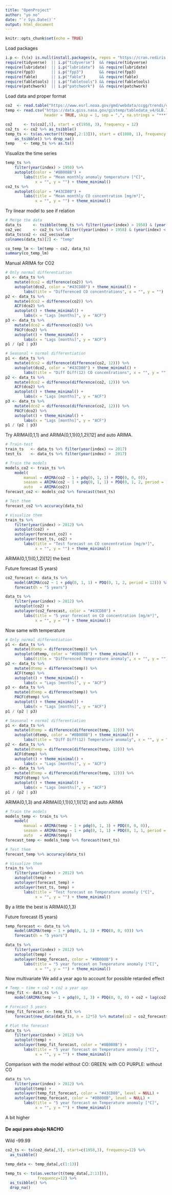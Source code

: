 ```yaml
---
title: "OpenProject"
author: "yo no"
date: "`r Sys.Date()`"
output: html_document
---
```


```r
knitr::opts_chunk$set(echo = TRUE)
```

Load packages

```r
i.p <- (\(x) is.null(install.packages(x, repos = "https://cran.rediris.es")))
require(tidyverse)  || i.p("tidyverse")  && require(tidyverse)
require(lubridate)  || i.p("lubridate")  && require(lubridate)
require(fpp3)       || i.p("fpp3")       && require(fpp3)
require(fable)      || i.p("fable")      && require(fable)
require(fabletools) || i.p("fabletools") && require(fabletools)
require(patchwork)  || i.p("patchwork")  && require(patchwork)
```

Load data and proper format

```r
co2  <- read.table("https://www.esrl.noaa.gov/gmd/webdata/ccgg/trends/co2/co2_mm_mlo.txt")
temp <- read.csv("https://data.giss.nasa.gov/gistemp/tabledata_v4/GLB.Ts+dSST.csv",
                 header = TRUE, skip = 1, sep = ",", na.strings = "***")

co2     <- ts(co2[,5], start = c(1958, 3), frequency = 12)
co2_ts  <- co2 %>% as_tsibble()
temp_ts <- ts(as.vector(t(temp[,2:13])), start = c(1880, 1), frequency = 12) %>% 
    as_tsibble() %>% drop_na()
temp    <- temp_ts %>% as.ts()
```

Visualize the time series

```r
temp_ts %>% 
    filter(year(index) > 1958) %>% 
    autoplot(color = "#8B008B") +
        labs(title = "Mean monthly anomaly temperature [°C]",
             x = "", y = "") + theme_minimal()
co2_ts %>% 
    autoplot(color = "#43CD80") +
        labs(title = "Mean monthly CO concentration [mg/m³]",
             x = "", y = "") + theme_minimal()
```

Try linear model to see if relation

```r
# Merge the data
data_ts     <- tsibble(temp_ts %>% filter((year(index) > 1958) & (year(index) < 2023)))
co2_vec     <- co2_ts %>% filter((year(index) > 1958) & (year(index) < 2023))
data_ts$co2 <- co2_vec$value
colnames(data_ts)[2] <- "temp"
```

```r
co_temp_lm <- lm(temp ~ co2, data_ts)
summary(co_temp_lm)
```

Manual ARIMA for CO2

```r
# Only normal differentiation
p1 <- data_ts %>% 
    mutate(dco2 = difference(co2)) %>%
    autoplot(dco2, color = "#43CD80") + theme_minimal() +
        labs(title = "Differenced CO concentrations", x = "", y = "")
p2 <- data_ts %>% 
    mutate(dco2 = difference(co2)) %>%
    ACF(dco2) %>% 
    autoplot() + theme_minimal() +
        labs(x = "Lags [months]", y = "ACF")
p3 <- data_ts %>% 
    mutate(dco2 = difference(co2)) %>%
    PACF(dco2) %>% 
    autoplot() + theme_minimal() +
        labs(x = "Lags [months]", y = "ACF")
p1 / (p2 | p3)

# Seasonal + normal differentiation
p1 <- data_ts %>% 
    mutate(dco2 = difference(difference(co2, 12))) %>%
    autoplot(dco2, color = "#43CD80") + theme_minimal() +
        labs(title = "Diff Diff(12) CO concentrations", x = "", y = "")
p2 <- data_ts %>% 
    mutate(dco2 = difference(difference(co2, 12))) %>%
    ACF(dco2) %>% 
    autoplot() + theme_minimal() +
        labs(x = "Lags [months]", y = "ACF")
p3 <- data_ts %>% 
    mutate(dco2 = difference(difference(co2, 12))) %>%
    PACF(dco2) %>% 
    autoplot() + theme_minimal() +
        labs(x = "Lags [months]", y = "ACF")
p1 / (p2 | p3)
```

Try ARIMA(0,1,1) and ARIMA(0,1,1)(0,1,2)[12] and auto ARIMA.

```r
# Train-test
train_ts   <- data_ts %>% filter(year(index) <= 2017)
test_ts    <- data_ts %>% filter(year(index) >  2017)

# Train the models
models_co2 <- train_ts %>% 
    model(
        manual = ARIMA(co2 ~ 1 + pdq(0, 1, 1) + PDQ(0, 0, 0)),
        season = ARIMA(co2 ~ 1 + pdq(0, 1, 1) + PDQ(0, 1, 2, period = 12)),
        auto   = ARIMA(co2))
forecast_co2 <- models_co2 %>% forecast(test_ts)

# Test them
forecast_co2 %>% accuracy(data_ts)

# Visualize them
train_ts %>% 
    filter(year(index) > 2012) %>% 
    autoplot(co2) +
    autolayer(forecast_co2) +
    autolayer(test_ts, co2) +
        labs(title = "Test forecast on CO concentration [mg/m³]",
             x = "", y = "") + theme_minimal()
```

ARIMA(0,1,1)(0,1,2)[12] the best

Future forecast (5 years)

```r
co2_forecast <- data_ts %>% 
    model(ARIMA(co2 ~ 1 + pdq(0, 1, 1) + PDQ(0, 1, 2, period = 12))) %>% 
    forecast(h = "5 years")

data_ts %>% 
    filter(year(index) > 2012) %>% 
    autoplot(co2) +
    autolayer(co2_forecast, color = "#43CD80") +
        labs(title = "5 year forecast on CO concentration [mg/m³]",
             x = "", y = "") + theme_minimal()
```

Now same with temperature

```r
# Only normal differentiation
p1 <- data_ts %>% 
    mutate(dtemp = difference(temp)) %>%
    autoplot(dtemp, color = "#8B008B") + theme_minimal() +
        labs(title = "Differenced Temperature anomaly", x = "", y = "")
p2 <- data_ts %>% 
    mutate(dtemp = difference(temp)) %>%
    ACF(temp) %>% 
    autoplot() + theme_minimal() +
        labs(x = "Lags [months]", y = "ACF")
p3 <- data_ts %>% 
    mutate(dtemp = difference(temp)) %>%
    PACF(dtemp) %>% 
    autoplot() + theme_minimal() +
        labs(x = "Lags [months]", y = "ACF")
p1 / (p2 | p3)

# Seasonal + normal differentiation
p1 <- data_ts %>% 
    mutate(dtemp = difference(difference(temp, 12))) %>%
    autoplot(dtemp, color = "#8B008B") + theme_minimal() +
        labs(title = "Diff Diff(12) Temperature anomaly", x = "", y = "")
p2 <- data_ts %>% 
    mutate(dtemp = difference(difference(temp, 12))) %>%
    ACF(dtemp) %>% 
    autoplot() + theme_minimal() +
        labs(x = "Lags [months]", y = "ACF")
p3 <- data_ts %>% 
    mutate(dtemp = difference(difference(temp, 12))) %>%
    PACF(dtemp) %>% 
    autoplot() + theme_minimal() +
        labs(x = "Lags [months]", y = "ACF")
p1 / (p2 | p3)
```

ARIMA(0,1,3) and ARIMA(0,1,1)(0,1,1)[12] and auto ARIMA

```r
# Train the models
models_temp <- train_ts %>% 
    model(
        manual = ARIMA(temp ~ 1 + pdq(0, 1, 3) + PDQ(0, 0, 0)),
        season = ARIMA(temp ~ 1 + pdq(0, 1, 1) + PDQ(0, 1, 1, period = 12)),
        auto   = ARIMA(temp))
forecast_temp <- models_temp %>% forecast(test_ts)

# Test them
forecast_temp %>% accuracy(data_ts)

# Visualize them
train_ts %>% 
    filter(year(index) > 2012) %>% 
    autoplot(temp) +
    autolayer(forecast_temp) +
    autolayer(test_ts, temp) +
        labs(title = "Test forecast on Temperature anomaly [°C]",
             x = "", y = "") + theme_minimal()
```

By a little the best is ARIMA(0,1,3)

Future forecast (5 years)

```r
temp_forecast <- data_ts %>% 
    model(ARIMA(temp ~ 1 + pdq(0, 1, 3) + PDQ(0, 0, 0))) %>% 
    forecast(h = "5 years")

data_ts %>% 
    filter(year(index) > 2012) %>% 
    autoplot(temp) +
    autolayer(temp_forecast, color = "#8B008B") +
        labs(title = "5 year forecast on Temperature anomaly [°C]",
             x = "", y = "") + theme_minimal()
```

Now multivariate
We add a year ago to account for possible retarded effect

```r
# Temp ~ time + co2 + co2 a year ago
temp_fit <- data_ts %>% 
    model(ARIMA(temp ~ 1 + pdq(0, 1, 3) + PDQ(0, 0, 0) + co2 + lag(co2, 12))) 

# Forecast 5 years
temp_fit_forecast <- temp_fit %>% 
    forecast(new_data(data_ts, n = 12*5) %>% mutate(co2 = co2_forecast$.mean))

# Plot the forecast
data_ts %>% 
    filter(year(index) > 2012) %>% 
    autoplot(temp) +
    autolayer(temp_fit_forecast, color = "#8B008B") +
        labs(title = "5 year forecast on Temperature anomaly [°C]",
             x = "", y = "") + theme_minimal()
```

Comparison with the model without CO:
GREEN: with CO
PURPLE: without CO

```r
data_ts %>% 
    filter(year(index) > 2012) %>% 
    autoplot(temp) +
    autolayer(temp_fit_forecast, color = "#43CD80", level = NULL) +
    autolayer(temp_forecast, color = "#8B008B", level = NULL) +
        labs(title = "5 year forecast on Temperature anomaly [°C]",
             x = "", y = "") + theme_minimal()
```

A bit higher

#### De aqui para abajo NACHO


Wild -99.99


```r
co2_ts <- ts(co2_data[,5], start=c(1958,3), frequency=12) %>% 
  as_tsibble()
```

```r
temp_data <- temp_data[,c(1:13)]  
```

```r
temp_ts <- ts(as.vector(t(temp_data[,2:13])),
              frequency=12) %>% 
  as_tsibble() %>%
  drop_na()
```


